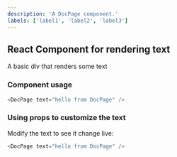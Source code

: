 ```yaml
---
description: 'A DocPage component.'
labels: ['label1', 'label2', 'label3']
---
```



## React Component for rendering text

A basic div that renders some text

### Component usage
```js
<DocPage text="hello from DocPage" />
```

### Using props to customize the text

Modify the text to see it change live:
```js live
<DocPage text="hello from DocPage" />
```
